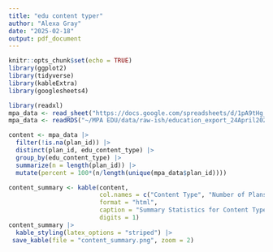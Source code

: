 ```yaml
---
title: "edu content typer"
author: "Alexa Gray"
date: "2025-02-18"
output: pdf_document
---
```


```r
knitr::opts_chunk$set(echo = TRUE)
library(ggplot2)
library(tidyverse)
library(kableExtra)
library(googlesheets4)
```

```r
library(readxl)
mpa_data <- read_sheet("https://docs.google.com/spreadsheets/d/1pA9tHg_jjx9XXXxRRws8KiTv0P5nsXWR-1Oz5JyLL1o/edit?gid=1188768943#gid=1188768943")
mpa_data <- readRDS("~/MPA EDU/data/raw-ish/education_export_24April2025.Rds")
```
```r
content <- mpa_data |> 
  filter(!is.na(plan_id)) |> 
  distinct(plan_id, edu_content_type) |> 
  group_by(edu_content_type) |> 
  summarize(n = length(plan_id)) |> 
  mutate(percent = 100*(n/length(unique(mpa_data$plan_id)))) 

content_summary <- kable(content,
                         col.names = c("Content Type", "Number of Plans", "Percent of Plans"),
                         format = "html",
                         caption = "Summary Statistics for Content Type",
                         digits = 1)
content_summary |> 
  kable_styling(latex_options = "striped") |> 
 save_kable(file = "content_summary.png", zoom = 2)

```

